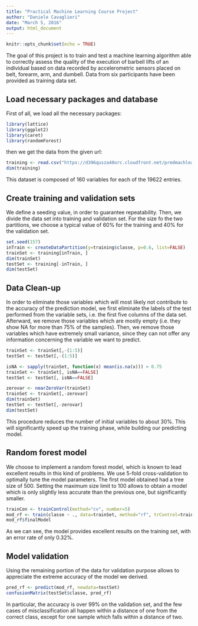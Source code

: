 ```yaml
---
title: "Practical Machine Learning Course Project"
author: "Daniele Cavaglieri"
date: "March 5, 2016"
output: html_document
---
```


```r
knitr::opts_chunk$set(echo = TRUE)
```

The goal of this project is to train and test a machine learning algorithm able to correctly assess the quality of the execution of barbell lifts of an individual based on data recorded by accelerometric sensors placed on belt, forearm, arm, and dumbell. Data from six participants have been provided as training data set.

## Load necessary packages and database

First of all, we load all the necessary packages:
```r
library(lattice)
library(ggplot2)
library(caret)
library(randomForest)
```
then we get the data from the given url:
```r
training <- read.csv("https://d396qusza40orc.cloudfront.net/predmachlearn/pml-training.csv")
dim(training)
```
This dataset is composed of 160 variables for each of the 19622 entries.

## Create training and validation sets
We define a seeding value, in order to guarantee repeatability. Then, we divide the data set into training and validation set. For the size fo the two partitions, we choose a typical value of 60% for the training and 40% for the validation set.
```r
set.seed(157)
inTrain <- createDataPartition(y=training$classe, p=0.6, list=FALSE)
trainSet <- training[inTrain, ]
dim(trainSet)
testSet <- training[-inTrain, ]
dim(testSet)
```

## Data Clean-up
In order to eliminate those variables which will most likely not contribute to the accuracy of the prediction model, we first eliminate the labels of the test performed from the variable sets, i.e. the first five columns of the data set. Afterward, we remove those variables which are mostly empty (i.e. they show NA for more than 75% of the samples). Then, we remove those variables which have extremely small variance, since they can not offer any information concerning the variable we want to predict.
```r
trainSet <- trainSet[,-(1:5)]
testSet <- testSet[,-(1:5)]

isNA <- sapply(trainSet, function(x) mean(is.na(x))) > 0.75
trainSet <- trainSet[, isNA==FALSE]
testSet <- testSet[, isNA==FALSE]

zerovar <- nearZeroVar(trainSet)
trainSet <- trainSet[,-zerovar]
dim(trainSet)
testSet <- testSet[,-zerovar]
dim(testSet)
```
This procedure reduces the number of initial variables to about 30%. This will significantly speed up the training phase, while building our predicting model.

## Random forest model

We choose to implement a random forest model, which is known to lead excellent results in this kind of problems. We use 5-fold cross-validation to optimally tune the model parameters. The first model obtained had a tree size of 500. Setting the maximum size limit to 100 allows to obtain a model which is only slightly less accurate than the previous one, but significantly smaller.
```r
trainCon <- trainControl(method="cv", number=5)
mod_rf <- train(classe ~ ., data=trainSet, method="rf", trControl=trainCon, ntree=100)
mod_rf$finalModel
```
As we can see, the model provides excellent results on the training set, with an error rate of only 0.32%.

## Model validation

Using the remaining portion of the data for validation purpose allows to appreciate the extreme accuracy of the model we derived.
```r
pred_rf <- predict(mod_rf, newdata=testSet)
confusionMatrix(testSet$classe, pred_rf)
```
In particular, the accuracy is over 99% on the validation set, and the few cases of misclassification all happen within a distance of one from the correct class, except for one sample which falls within a distance of two.
